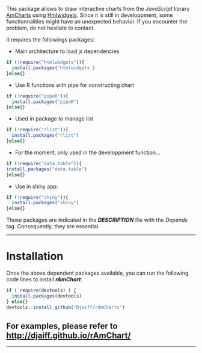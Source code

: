 This package allows to draw interactive charts from the *JavaScript* library [AmCharts][url_amcharts] using [Hmlwidgets][url_htmlwidgets].
Since it is still in developpment, some functionnalities might have an unexpected behavior. If you encounter the problem, do not hesitate to contact.

It requires the followings packages:

- Main architecture to load js dependencies
```r
if (!require("htmlwidgets")){
  install.packages('htmlwidgets')
}else{}
```

- Use R functions with pipe for constructing chart
```r
if (!require("pipeR")){
  install.packages("pipeR")
}else{}
```

- Used in package to manage list
```r
if (!require("rlist")){
  install.packages("rlist")
}else{}
```

- For the moment, only used in the developpment function...
```r
if (!require("data.table")){
install.packages("data.table")
}else{}
```

- Use in shiny app:
```r
if (!require("shiny")){
  install.packages("shiny")  
}else{}
```

Those packages are indicated in the ***DESCRIPTION*** file with the *Depends* tag. Consequently, they are essential.

---

# Installation

Once the above dependent packages available, you can run the following code lines to install ***rAmChart***:

```r
if ( require(devtools) ) {
  install.packages(devtools)
} else{}
devtools::install_github("Djaiff/rAmCharts")
```

## For examples, please refer to <http://djaiff.github.io/rAmChart/>

---

[url_amcharts]: http://www.amcharts.com
[url_htmlwidgets]: http://www.htmlwidgets.org
